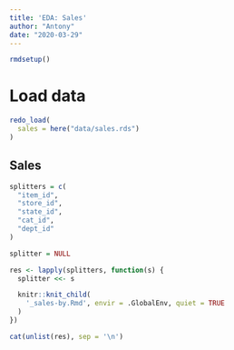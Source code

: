 ```yaml
---
title: 'EDA: Sales'
author: "Antony"
date: "2020-03-29"
---
```


```r
rmdsetup()
```

# Load data

```r
redo_load(
  sales = here("data/sales.rds")
)
```

## Sales {.tabset .tabset-fade}

```r
splitters = c(
  "item_id",
  "store_id",
  "state_id",
  "cat_id",
  "dept_id"
)

splitter = NULL

res <- lapply(splitters, function(s) {
  splitter <<- s

  knitr::knit_child(
    '_sales-by.Rmd', envir = .GlobalEnv, quiet = TRUE
  )
})

cat(unlist(res), sep = '\n')
```

## {-}
